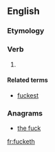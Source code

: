 ==English==

===Etymology===
{{suffix|fuck|eth}}

===Verb===
{{en-verb form}}

# {{context|vulgar|pseudo‐archaic}} {{form of|third-person singular|fuck}}

====Related terms====
* [[fuckest]]

===Anagrams===
* [[the fuck#English|the fuck]]

[[fr:fucketh]]